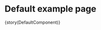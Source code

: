 

<Meta title="Templates/Default"
  component={DefaultComponent}
/>

# Default example page 


<Preview>
  <Story 
    name='Default' 
    inline 
    parameters={params(DefaultComponent)}
  >
    {story(DefaultComponent)}
  </Story>
</Preview>
